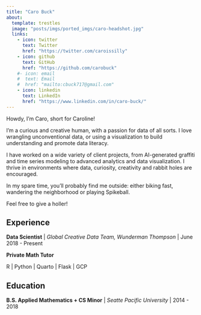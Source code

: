```yaml
---
title: "Caro Buck"
about:
  template: trestles
  image: "posts/imgs/ported_imgs/caro-headshot.jpg"
  links:
    - icon: twitter
      text: Twitter
      href: "https://twitter.com/caroissilly"
    - icon: github
      text: GitHub
      href: "https://github.com/carobuck"
    #- icon: email
    #  text: Email
    #  href: "mailto:cbuck717@gmail.com"
    - icon: linkedin
      text: LinkedIn
      href: "https://www.linkedin.com/in/caro-buck/"
---
```


Howdy, I'm Caro, short for Caroline! 

I'm a curious and creative human, with a passion for data of all sorts. I love wrangling unconventional data, or using a visualization to build understanding and promote data literacy.

I have worked on a wide variety of client projects, from AI-generated graffiti and time series modeling to advanced analytics and data visualization. I thrive in environments where data, curiosity, creativity and rabbit holes are encouraged.

In my spare time, you’ll probably find me outside: either biking fast, wandering the neighborhood or playing Spikeball.

Feel free to give a holler!

## Experience

**Data Scientist** | *Global Creative Data Team, Wunderman Thompson* | June 2018 - Present

**Private Math Tutor** 

R | Python | Quarto | Flask | GCP

## Education

**B.S. Applied Mathematics + CS Minor** | *Seatte Pacific University* | 2014 - 2018

